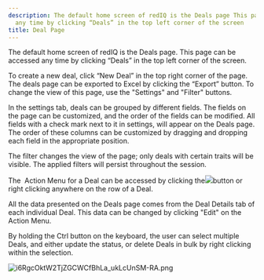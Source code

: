 ```yaml
---
description: The default home screen of redIQ is the Deals page This page can be accessed
  any time by clicking “Deals” in the top left corner of the screen
title: Deal Page
---
```


The default home screen of redIQ is the Deals page. This page can be accessed any time by clicking “Deals” in the top left corner of the screen.



To create a new deal, click “New Deal” in the top right corner of the page. The deals page can be exported to Excel by clicking the “Export” button. To change the view of this page, use the "Settings" and "Filter" buttons.


In the settings tab, deals can be grouped by different fields. The fields on the page can be customized, and the order of the fields can be modified. All fields with a check mark next to it in settings, will appear on the Deals page. The order of these columns can be customized by dragging and dropping each field in the appropriate position.


The filter changes the view of the page; only deals with certain traits will be visible. The applied filters will persist throughout the session.


The  Action Menu for a Deal can be accessed by clicking the![](https://s3.amazonaws.com/cdn.freshdesk.com/data/helpdesk/attachments/production/5092438955/original/X8Q_GOJSqMomifLt55_HsgAYiyXgGhNyhA?1515184439)button or right clicking anywhere on the row of a Deal.


All the data presented on the Deals page comes from the Deal Details tab of each individual Deal. This data can be changed by clicking "Edit" on the Action Menu.


By holding the Ctrl button on the keyboard, the user can select multiple Deals, and either update the status, or delete Deals in bulk by right clicking within the selection.


<Frame>
  <img src="https://rediq.zendesk.com/hc/article_attachments/360049947952/i6RgcOktW2TjZGCWCfBhLa_ukLcUnSM-RA.png" alt="i6RgcOktW2TjZGCWCfBhLa_ukLcUnSM-RA.png" />
</Frame>